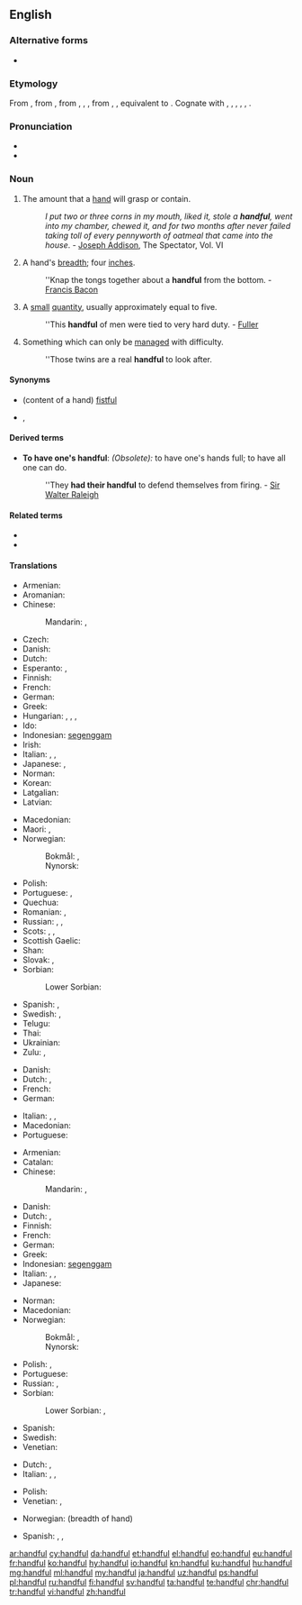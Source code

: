 ==English==

===Alternative forms===
* {{l|en|handfull}} {{qualifier|archaic}}

===Etymology===
From {{etyl|enm|en}}, from {{etyl|ang|en}} {{m|ang|handful||handful}}, from {{etyl|gem-pro|en}} {{m|gem-pro|*handfullą}}, {{m|gem-pro|*handfullō}}, {{m|gem-pro|*handfulljô||handful}}, from {{etyl|gem-pro|en}} {{m|gem-pro|*handuz||hand}}, {{m|gem-pro|*fullaz||full}}, equivalent to {{compound|hand|full|t2=fullness, plenty|lang=en}}. Cognate with {{cog|stq|Hondful||handful}}, {{cog|fy|hânfol||handful}}, {{cog|nl|handvol||handful}}, {{cog|da|håndfuld||handful}}, {{cog|sv|handfull||handful}}, {{cog|is|handfylli||handful}}.

===Pronunciation===
* {{audio|en-us-handful.ogg|Audio (US)|lang=en}}
* {{IPA|/ˈhæn(d)fʊl/|/ˈhæn(d)f(ə)l/|lang=en}}

===Noun===
{{en-noun|s|handsful}}

# The amount that a [[hand]] will grasp or contain.
#:  ''I put two or three corns in my mouth, liked it, stole a '''handful''', went into my chamber, chewed it, and for two months after never failed taking toll of every pennyworth of oatmeal that came into the house''. - [[w:Joseph Addison|Joseph Addison]], The Spectator, Vol. VI
# {{label|en|obsolete}} A hand's [[breadth]]; four [[inch]]es.
#: ''Knap the tongs together about a '''handful''' from the bottom. - [[w:Francis Bacon|Francis Bacon]]
# A [[small]] [[quantity]], usually approximately equal to five.
#: ''This '''handful''' of men were tied to very hard duty. - [[Fuller]]
# Something which can only be [[manage]]d with difficulty.
#: ''Those twins are a real '''handful''' to look after.

====Synonyms====
* (content of a hand) [[fistful]]
* {{l|en|handbreadth}}, {{l|en|handsbreadth}}

====Derived terms====
* '''To have one's handful''': ''(Obsolete):'' to have one's hands full; to have all one can do.
*: ''They '''had their handful''' to defend themselves from firing. - [[w:Sir Walter Raleigh|Sir Walter Raleigh]]

====Related terms====
* {{l|en|handgrip}}
* {{l|en|handhold}}

====Translations====
{{trans-top|amount held in hand}}
* Armenian: {{t+|hy|բուռ}}
* Aromanian: {{t|rup|mãnatã|f}}
* Chinese:
*: Mandarin: {{t+|cmn|滿手|sc=Hani}}, {{t+|cmn|满手|tr=mǎnshoǔ|sc=Hani}}
* Czech: {{t+|cs|hrst|f}}
* Danish: {{t|da|håndfuld|c}}
* Dutch: {{t+|nl|handvol|n}}
* Esperanto: {{t|eo|plenmano}}, {{t|eo|manpleno}}
* Finnish: {{t+|fi|kourallinen}}
* French: {{t+|fr|poignée|f}}
* German: {{t+|de|Handvoll|f}}
* Greek: {{t+|el|χούφτα|f}}
* Hungarian: {{t+|hu|marék}}, {{t|hu|maréknyi}}, {{t+|hu|marok}}, {{t+|hu|maroknyi}}
* Ido: {{t+|io|manuedo}}
* Indonesian: [[genggam|segenggam]]
* Irish: {{t|ga|crág|f}}
* Italian: {{t+|it|manciata}}, {{t+|it|pugno}}, {{t+|it|manipolo|m}}
* Japanese: {{t|ja|一握り|tr=ひとにぎり, hitonigiri|sc=Jpan}}, {{t|ja|一掴み|tr=ひとつかみ, hitotsukami|sc=Jpan}}
* Norman: {{t|nrf|pouongnie|f}}
* Korean: {{t|ko|[[한]] [[줌]]|sc=Kore}}
* Latgalian: {{t|ltg|sauve}}
* Latvian: {{t|lv|sauja}}
{{trans-mid}}
* Macedonian: {{t|mk|гр́ст|m}}
* Maori: {{t|mi|kutanga}}, {{t|mi|kapuranga}}
* Norwegian:
*: Bokmål: {{t|nb|håndfull|m}}, {{t|nb|handfull|m}}
*: Nynorsk: {{t|nn|handfull|f}}
* Polish: {{t+|pl|garść|f}}
* Portuguese: {{t+|pt|punhado|m}}, {{t+|pt|mancheia|f}}
* Quechua: {{t|qu|q'api}}
* Romanian: {{t+|ro|pumn|n}}, {{t+|ro|mănunchi|n}}
* Russian: {{t+|ru|горсть|f}}, {{t+|ru|при́горшня|f}}, {{t+|ru|жме́ня|f}}
* Scots: {{t|sco|haundfu}}, {{t|sco|luiffu}}, {{t|sco|nievefu}}
* Scottish Gaelic: {{t|gd|làn cròige|f}}
* Shan: {{t|shn|ယွပ်း|tr=jɔp4}}
* Slovak: {{t|sk|hrsť|f}}, {{t|sk|hŕstka|f}}
* Sorbian:
*: Lower Sorbian: {{t|dsb|gjarsć|f}}
* Spanish: {{t+|es|manojo|m}}, {{t+|es|puñado|m}}
* Swedish: {{t+|sv|handfull|c}}, {{t+|sv|näve|c}}
* Telugu: {{t+|te|చేరెడు}}
* Thai: {{t|th|หยิบมือเดียว|tr=yib mue diew|sc=Thai}} {{qualifier|figurative, idiomatic}}
* Ukrainian: {{t|uk|жме́ня|f|sc=Cyrl}}
* Zulu: {{t+|zu|isandla|c7|c8}}, {{t+|zu|ukhweshe|c11|c10}}
{{trans-bottom}}

{{trans-top|breadth of hand}}
* Danish: {{t|da|håndsbred|c}}
* Dutch: {{t|nl|handbreed|n}}, {{t|nl|handbreedte}}
* French: {{t+|fr|manipule}}
* German: {{t|de|Handbreite|f}}
{{trans-mid}}
* Italian: {{t+|it|manipolo}}, {{t|it|gruppetto}}, {{t+|it|pugno}}
* Macedonian: {{t|mk|гр́ст|m}}
* Portuguese: {{t|pt|palmo|m}}
{{trans-bottom}}

{{trans-top|small quantity}}
* Armenian: {{t+|hy|բուռ}}
* Catalan: {{t+|ca|grapat|m}}
* Chinese:
*: Mandarin: {{t+|cmn|少數|sc=Hani}}, {{t+|cmn|少数|tr=shǎoshù|sc=Hani}}
* Danish: {{t|da|håndfuld|c}}
* Dutch: {{t+|nl|handvol|n}}, {{t+|nl|beetje|n}}
* Finnish: {{t+|fi|kourallinen}}
* French: {{t+|fr|poignée|f}}
* German: {{t+|de|Handvoll|f}}
* Greek: {{t+|el|χούφτα|f}}
* Indonesian: [[genggam|segenggam]]
* Italian: {{t+|it|manciata|f}}, {{t+|it|pugno|m}}, {{t+|it|manipolo}}
* Japanese: {{t+|ja|少数|tr=しょうすう, shōsū|sc=Jpan}}
{{trans-mid}}
* Norman: {{t|nrf|pouongnie|f}}
* Macedonian: {{t|mk|гр́ст|m}}
* Norwegian:
*: Bokmål: {{t|nb|håndfull|m}}, {{t|nb|handfull|m}}
*: Nynorsk: {{t|nn|handfull|f}}
* Polish: {{t+|pl|garść|f}}, {{t+|pl|garstka|f}}
* Portuguese: {{t+|pt|punhado|m}}
* Russian: {{t+|ru|го́рстка|f}}, {{t+|ru|горсть|f}}
* Sorbian:
*: Lower Sorbian: {{t|dsb|gjarsć|f}}, {{t|dsb|gjarstka|f}}
* Spanish: {{t+|es|puñado|m}}
* Swedish: {{t+|sv|handfull}}
* Venetian: {{t+|vec|grop|m}}
{{trans-bottom}}

{{trans-top|handled with difficulty}}
* Dutch: {{t|nl|handenbinder|m}}, {{t|nl|lastpost}}
* Italian: {{t+|it|indisciplinato}}, {{t+|it|irrequieto}}, {{t+|it|birichino}}
{{trans-mid}}
* Polish: {{t|pl|trudne do zniesienia}}
* Venetian: {{t|vec|slandron|m}}, {{t|vec|desvià|m}}
{{trans-bottom}}

{{checktrans-top}}
* Norwegian: {{t-check|no|knyttneve|m}} (breadth of hand)
{{trans-mid}}
* Spanish: {{t-check|es|puñado|m}}, {{t-check|es|manojo|m}}, {{t-check|es|poca cantidad|f}}
{{trans-bottom}}

[[ar:handful]]
[[cy:handful]]
[[da:handful]]
[[et:handful]]
[[el:handful]]
[[eo:handful]]
[[eu:handful]]
[[fr:handful]]
[[ko:handful]]
[[hy:handful]]
[[io:handful]]
[[kn:handful]]
[[ku:handful]]
[[hu:handful]]
[[mg:handful]]
[[ml:handful]]
[[my:handful]]
[[ja:handful]]
[[uz:handful]]
[[ps:handful]]
[[pl:handful]]
[[ru:handful]]
[[fi:handful]]
[[sv:handful]]
[[ta:handful]]
[[te:handful]]
[[chr:handful]]
[[tr:handful]]
[[vi:handful]]
[[zh:handful]]